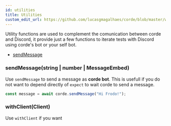 ```yaml
---
id: utilities
title: Utilities
custom_edit_url: https://github.com/lucasgmagalhaes/corde/blob/master/website/versioned_docs/version-2.0.0/utilities.md
---
```


Utility functions are used to complement the comunication between corde and Discord, it provide just a few functions to iterate tests with Discord using corde's bot or your self bot.

- [sendMessage](/docs/utilities#sendMessage)

### sendMessage(string | number | MessageEmbed)

Use `sendMessage` to send a message as **corde bot**. This is usefull if you do not want to depend directly of `expect` to wait corde to send a message.

```typescript
const message = await corde.sendMessage("Hi Frodo!");
```

### withClient(Client)

Use `withClient` if you want
